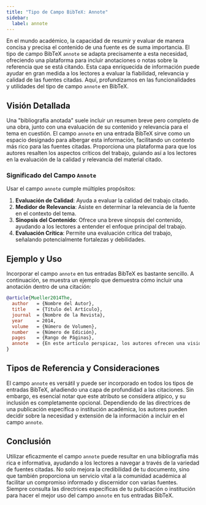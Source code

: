```yaml
---
title: "Tipo de Campo BibTeX: Annote"
sidebar:
  label: annote
---
```



En el mundo académico, la capacidad de resumir y evaluar de manera concisa y precisa el contenido de una fuente es de suma importancia. El tipo de campo BibTeX `annote` se adapta precisamente a esta necesidad, ofreciendo una plataforma para incluir anotaciones o notas sobre la referencia que se está citando. Esta capa enriquecida de información puede ayudar en gran medida a los lectores a evaluar la fiabilidad, relevancia y calidad de las fuentes citadas. Aquí, profundizamos en las funcionalidades y utilidades del tipo de campo `annote` en BibTeX.

<CiteDrive />

## Visión Detallada

Una "bibliografía anotada" suele incluir un resumen breve pero completo de una obra, junto con una evaluación de su contenido y relevancia para el tema en cuestión. El campo `annote` en una entrada BibTeX sirve como un espacio designado para albergar esta información, facilitando un contexto más rico para las fuentes citadas. Proporciona una plataforma para que los autores resalten los aspectos críticos del trabajo, guiando así a los lectores en la evaluación de la calidad y relevancia del material citado.

### Significado del Campo `Annote`

Usar el campo `annote` cumple múltiples propósitos:

1. **Evaluación de Calidad**: Ayuda a evaluar la calidad del trabajo citado.
2. **Medidor de Relevancia**: Asiste en determinar la relevancia de la fuente en el contexto del tema.
3. **Sinopsis del Contenido**: Ofrece una breve sinopsis del contenido, ayudando a los lectores a entender el enfoque principal del trabajo.
4. **Evaluación Crítica**: Permite una evaluación crítica del trabajo, señalando potencialmente fortalezas y debilidades.

## Ejemplo y Uso

Incorporar el campo `annote` en tus entradas BibTeX es bastante sencillo. A continuación, se muestra un ejemplo que demuestra cómo incluir una anotación dentro de una citación:

```bibtex
@article{Mueller2014The,
  author   = {Nombre del Autor},
  title    = {Título del Artículo},
  journal  = {Nombre de la Revista},
  year     = 2014,
  volume   = {Número de Volumen},
  number   = {Número de Edición},
  pages    = {Rango de Páginas},
  annote   = {En este artículo perspicaz, los autores ofrecen una visión detallada del tema, analizando críticamente varias dimensiones y presentando un argumento bien fundamentado. La fuente es altamente relevante para los investigadores que se centran en ...},
}
```

## Tipos de Referencia y Consideraciones

El campo `annote` es versátil y puede ser incorporado en todos los tipos de entradas BibTeX, añadiendo una capa de profundidad a las citaciones. Sin embargo, es esencial notar que este atributo se considera atípico, y su inclusión es completamente opcional. Dependiendo de las directrices de una publicación específica o institución académica, los autores pueden decidir sobre la necesidad y extensión de la información a incluir en el campo `annote`.

## Conclusión

Utilizar eficazmente el campo `annote` puede resultar en una bibliografía más rica e informativa, ayudando a los lectores a navegar a través de la variedad de fuentes citadas. No solo mejora la credibilidad de tu documento, sino que también proporciona un servicio vital a la comunidad académica al facilitar un compromiso informado y discernidor con varias fuentes. Siempre consulta las directrices específicas de tu publicación o institución para hacer el mejor uso del campo `annote` en tus entradas BibTeX.
